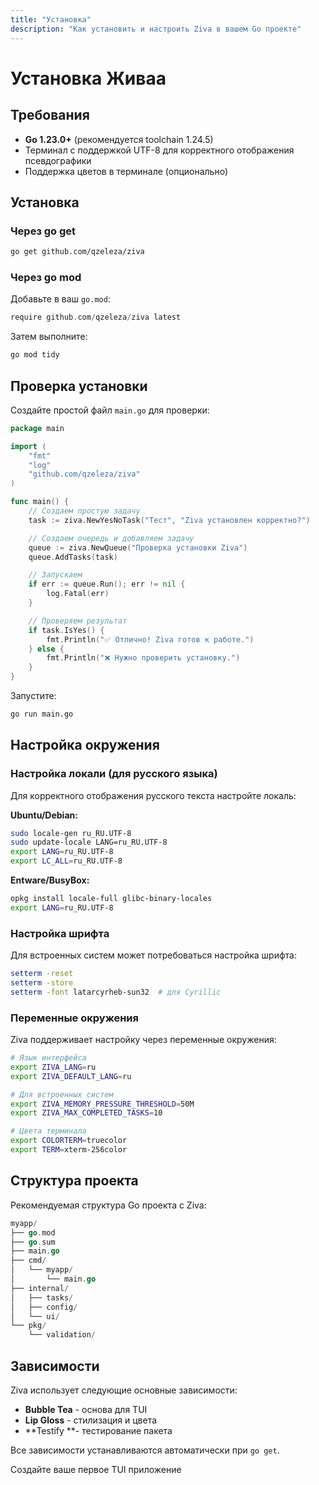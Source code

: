 ```yaml
---
title: "Установка"
description: "Как установить и настроить Ziva в вашем Go проекте"
---
```


# Установка Живаа

## Требования

- **Go 1.23.0+** (рекомендуется toolchain 1.24.5)
- Терминал с поддержкой UTF-8 для корректного отображения псевдографики
- Поддержка цветов в терминале (опционально)

## Установка

### Через go get

```bash
go get github.com/qzeleza/ziva
```

### Через go mod

Добавьте в ваш `go.mod`:

```go
require github.com/qzeleza/ziva latest
```

Затем выполните:

```bash
go mod tidy
```

## Проверка установки

Создайте простой файл `main.go` для проверки:

```go
package main

import (
    "fmt"
    "log"
    "github.com/qzeleza/ziva"
)

func main() {
    // Создаем простую задачу
    task := ziva.NewYesNoTask("Тест", "Ziva установлен корректно?")

    // Создаем очередь и добавляем задачу
    queue := ziva.NewQueue("Проверка установки Ziva")
    queue.AddTasks(task)

    // Запускаем
    if err := queue.Run(); err != nil {
        log.Fatal(err)
    }

    // Проверяем результат
    if task.IsYes() {
        fmt.Println("✅ Отлично! Ziva готов к работе.")
    } else {
        fmt.Println("❌ Нужно проверить установку.")
    }
}
```

Запустите:

```bash
go run main.go
```

## Настройка окружения

### Настройка локали (для русского языка)

Для корректного отображения русского текста настройте локаль:

**Ubuntu/Debian:**

```bash
sudo locale-gen ru_RU.UTF-8
sudo update-locale LANG=ru_RU.UTF-8
export LANG=ru_RU.UTF-8
export LC_ALL=ru_RU.UTF-8
```

**Entware/BusyBox:**

```bash
opkg install locale-full glibc-binary-locales
export LANG=ru_RU.UTF-8
```

### Настройка шрифта

Для встроенных систем может потребоваться настройка шрифта:

```bash
setterm -reset
setterm -store
setterm -font latarcyrheb-sun32  # для Cyrillic
```

### Переменные окружения

Ziva поддерживает настройку через переменные окружения:

```bash
# Язык интерфейса
export ZIVA_LANG=ru
export ZIVA_DEFAULT_LANG=ru

# Для встроенных систем
export ZIVA_MEMORY_PRESSURE_THRESHOLD=50M
export ZIVA_MAX_COMPLETED_TASKS=10

# Цвета терминала
export COLORTERM=truecolor
export TERM=xterm-256color
```

## Структура проекта

Рекомендуемая структура Go проекта с Ziva:

```go
myapp/
├── go.mod
├── go.sum
├── main.go
├── cmd/
│   └── myapp/
│       └── main.go
├── internal/
│   ├── tasks/
│   ├── config/
│   └── ui/
└── pkg/
    └── validation/
```

## Зависимости

Ziva использует следующие основные зависимости:

- **Bubble Tea** - основа для TUI
- **Lip Gloss** - стилизация и цвета
- **Testify **- тестирование пакета

Все зависимости устанавливаются автоматически при `go get`.

<Card title="Следующий шаг" icon="arrow-right" href="/ru/quick-start">
  Создайте ваше первое TUI приложение
</Card>